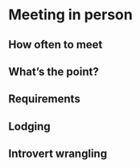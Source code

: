 # Meeting in person

## How often to meet
## What’s the point?
## Requirements
## Lodging
## Introvert wrangling
